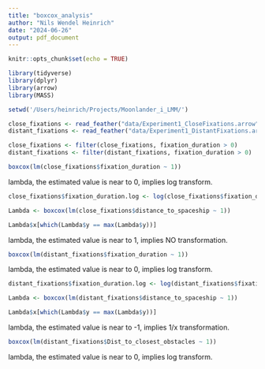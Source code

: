 ```yaml
---
title: "boxcox_analysis"
author: "Nils Wendel Heinrich"
date: "2024-06-26"
output: pdf_document
---
```


```r
knitr::opts_chunk$set(echo = TRUE)
```

```r
library(tidyverse)
library(dplyr)
library(arrow)
library(MASS)

```

```r

setwd('/Users/heinrich/Projects/Moonlander_i_LMM/')

close_fixations <- read_feather("data/Experiment1_CloseFixations.arrow")
distant_fixations <- read_feather("data/Experiment1_DistantFixations.arrow")

close_fixations <- filter(close_fixations, fixation_duration > 0)
distant_fixations <- filter(distant_fixations, fixation_duration > 0)

```

```r

boxcox(lm(close_fixations$fixation_duration ~ 1))

```
lambda, the estimated value is near to 0, implies log transform.

```r

close_fixations$fixation_duration.log <- log(close_fixations$fixation_duration)

```


```r

Lambda <- boxcox(lm(close_fixations$distance_to_spaceship ~ 1))

Lambda$x[which(Lambda$y == max(Lambda$y))]

```
lambda, the estimated value is near to 1, implies NO transformation.

```r

boxcox(lm(distant_fixations$fixation_duration ~ 1))

```
lambda, the estimated value is near to 0, implies log transform.

```r

distant_fixations$fixation_duration.log <- log(distant_fixations$fixation_duration)

```

```r

Lambda <- boxcox(lm(distant_fixations$distance_to_spaceship ~ 1))

Lambda$x[which(Lambda$y == max(Lambda$y))]

```
lambda, the estimated value is near to -1, implies 1/x transformation.

```r

boxcox(lm(distant_fixations$Dist_to_closest_obstacles ~ 1))

```
lambda, the estimated value is near to 0, implies log transform.





